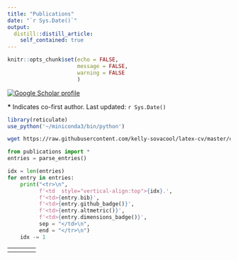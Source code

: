 ```yaml
---
title: "Publications"
date: "`r Sys.Date()`"
output:
  distill::distill_article:
    self_contained: true
---
```

<style>
d-article a {
  border-bottom: none;
  text-decoration: none;
  color: #2f65a7;
} /* remove hyperlink underlines until hover */
d-article a:hover { border-bottom:1px dotted; }
</style>

<!-- for dimensions badges -->
<script async src="https://badge.dimensions.ai/badge.js" charset="utf-8"></script>

<!-- for altmetrics badges -->
<script type='text/javascript' src='https://d1bxh8uas1mnw7.cloudfront.net/assets/embed.js'></script> 

```r
knitr::opts_chunk$set(echo = FALSE,
                      message = FALSE,
                      warning = FALSE
                      )
```

[![Google Scholar profile](https://img.shields.io/static/v1?style=flat&logo=google-scholar&label=+&message=GoogleScholar&color=white)](https://scholar.google.com/citations?user=TlglgLgAAAAJ)

**\*** Indicates co-first author. Last updated: `r Sys.Date()`


```r
library(reticulate)
use_python('~/miniconda3/bin/python')
```

```bash
wget https://raw.githubusercontent.com/kelly-sovacool/latex-cv/master/cv_KLS.bib -O cv_KLS.bib
```

```python
from publications import *
entries = parse_entries()
```

<table style="width:100%">
  <tr>
    <th> </th>
    <th> </th>
    <th> </th>
    <th> </th>
  </tr>
```python
idx = len(entries)
for entry in entries:
    print("<tr>\n",
          f'<td  style="vertical-align:top">{idx}.',
          f'<td>{entry.bib}',
          f'<td>{entry.github_badge()}',
          f'<td>{entry.altmetric()}',
          f'<td>{entry.dimensions_badge()}',
          sep = "</td>\n",
          end = "</tr>\n")
    idx -= 1

```
</table>
